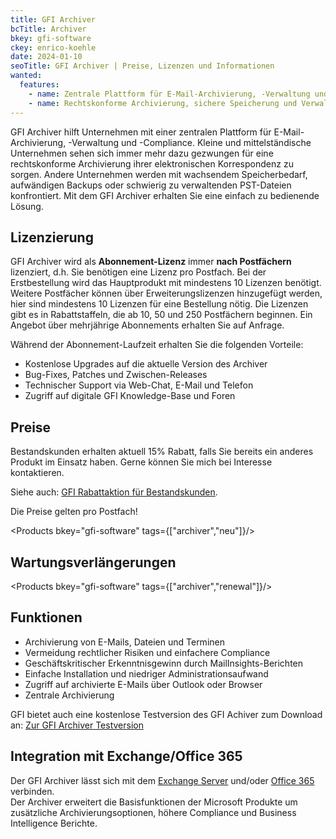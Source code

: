 ```yaml
---
title: GFI Archiver
bcTitle: Archiver
bkey: gfi-software
ckey: enrico-koehle
date: 2024-01-10
seoTitle: GFI Archiver | Preise, Lizenzen und Informationen
wanted:
  features:
    - name: Zentrale Plattform für E-Mail-Archivierung, -Verwaltung und -Compliance
    - name: Rechtskonforme Archivierung, sichere Speicherung und Verwaltung
---
```




<Intro>

  GFI Archiver hilft Unternehmen mit einer zentralen Plattform für E-Mail-Archivierung, -Verwaltung und -Compliance. Kleine und mittelständische Unternehmen sehen sich immer mehr dazu gezwungen für eine rechtskonforme Archivierung ihrer elektronischen Korrespondenz zu sorgen. Andere Unternehmen werden mit wachsendem Speicherbedarf, aufwändigen Backups oder schwierig zu verwaltenden PST-Dateien konfrontiert.
  Mit dem GFI Archiver erhalten Sie eine einfach zu bedienende Lösung.


</Intro>

<TOC />



## Lizenzierung

  GFI Archiver wird als **Abonnement-Lizenz** immer **nach Postfächern** lizenziert, d.h. Sie benötigen eine Lizenz pro Postfach. Bei der Erstbestellung wird das Hauptprodukt mit mindestens 10 Lizenzen benötigt. Weitere Postfächer können über Erweiterungslizenzen hinzugefügt werden, hier sind mindestens 10 Lizenzen für eine Bestellung nötig. Die Lizenzen gibt es in Rabattstaffeln, die ab 10, 50 und 250 Postfächern beginnen.
  Ein Angebot über mehrjährige Abonnements erhalten Sie auf Anfrage.

  Während der Abonnement-Laufzeit erhalten Sie die folgenden Vorteile:

 - Kostenlose Upgrades auf die aktuelle Version des Archiver
 - Bug-Fixes, Patches und Zwischen-Releases
 - Technischer Support via Web-Chat, E-Mail und Telefon
 - Zugriff auf digitale GFI Knowledge-Base und Foren



## Preise

<Info>

Bestandskunden erhalten aktuell 15% Rabatt, falls Sie bereits ein anderes Produkt im Einsatz haben. Gerne können Sie mich bei Interesse kontaktieren.

Siehe auch: [GFI Rabattaktion für Bestandskunden](/hersteller/gfi-software/#rabattaktion-für-bestandskunden).

</Info>

Die Preise gelten pro Postfach!

<Products bkey="gfi-software" tags={["archiver","neu"]}/>


## Wartungsverlängerungen



<Products bkey="gfi-software" tags={["archiver","renewal"]}/>



## Funktionen


 - Archivierung von E-Mails, Dateien und Terminen
 - Vermeidung rechtlicher Risiken und einfachere Compliance
 - Geschäftskritischer Erkenntnisgewinn durch MailInsights-Berichten
 - Einfache Installation und niedriger Administrationsaufwand
 - Zugriff auf archivierte E-Mails über Outlook oder Browser
 - Zentrale Archivierung

GFI bietet auch eine kostenlose Testversion des GFI Achiver zum Download an: [Zur GFI Archiver Testversion](https://www.gfi.com/de/products-and-solutions/network-security-solutions/archiver/free-trial)



## Integration mit Exchange/Office 365

 Der GFI Archiver lässt sich mit dem [Exchange Server](/hersteller/microsoft/exchange/) und/oder [Office 365](/hersteller/microsoft/office-365/) verbinden. <br/>
 Der Archiver erweitert die Basisfunktionen der Microsoft Produkte um zusätzliche Archivierungsoptionen, höhere Compliance und Business Intelligence Berichte.
